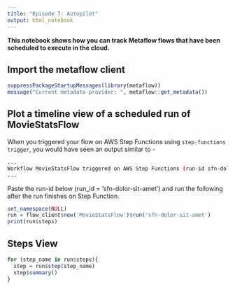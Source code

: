 ```yaml
---
title: "Episode 7: Autopilot"
output: html_notebook
---
```


**This notebook shows how you can track Metaflow flows that have been scheduled to execute in the cloud.**

## Import the metaflow client
```r
suppressPackageStartupMessages(library(metaflow))
message("Current metadata provider: ", metaflow::get_metadata())
```

## Plot a timeline view of a scheduled run of MovieStatsFlow
When you triggered your flow on AWS Step Functions using `step-functions trigger`, you would have seen an output similar to - 
```bash
...
Workflow MovieStatsFlow triggered on AWS Step Functions (run-id sfn-dolor-sit-amet).
...
```
Paste the run-id below (run_id = 'sfn-dolor-sit-amet') and run the following after the run finishes on Step Function.
```r
set_namespace(NULL)
run = flow_client$new('MovieStatsFlow')$run('sfn-dolor-sit-amet')
print(run$steps)
```

## Steps View
```r
for (step_name in run$steps){
  step = run$step(step_name)
  step$summary()
}
```
